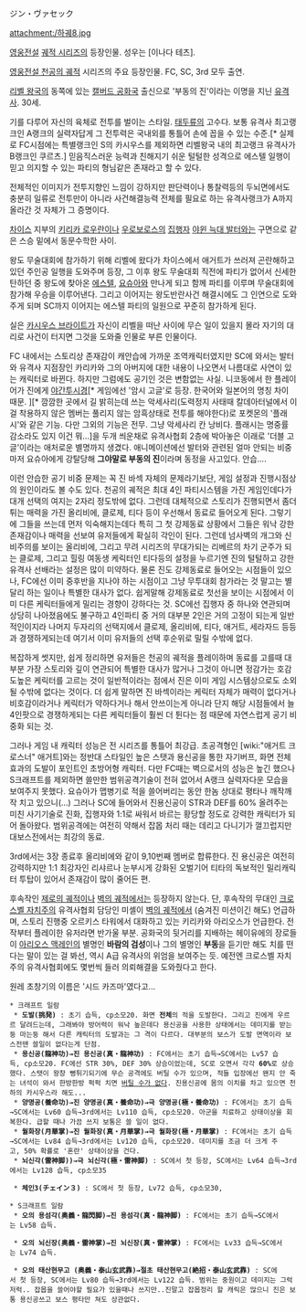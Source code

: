 ジン・ヴァセック

attachment:/하궤8.jpg

[[영웅전설]] [[궤적 시리즈]]의 등장인물. 성우는 [이나다 테츠].

[[영웅전설 천공의 궤적]] 시리즈의 주요 등장인물. FC, SC, 3rd 모두 출연.

[[리벨 왕국]]의 동쪽에 있는 [[캘버드 공화국]] 출신으로 '부동의 진'이라는 이명을 지닌 [[유격사]]. 30세.

기를 다루어 자신의 육체로 전투를 벌이는 스타일. [[태두류]]의 고수다. 보통 유격사 최고랭크인 A랭크의 실력자답게 그 전투력은 국내외를 통틀어 손에 꼽을 수 있는 수준.[* 실제로 FC시점에는 특별랭크인 S의 카시우스를 제외하면 리벨왕국 내의 최고랭크 유격사가 B랭크인 쿠르츠.] 믿음직스러운 능력과 친해지기 쉬운 털털한 성격으로 에스텔 일행이 믿고 의지할 수 있는 파티의 형님같은 존재라고 할 수 있다.

전체적인 이미지가 전투지향인 느낌이 강하지만 판단력이나 통찰력등의 두뇌면에서도 충분히 일류로 전투만이 아니라 사건해결능력 전체를 필요로 하는 유격사랭크가 A까지 올라간 것 자체가 그 증명이다.

[[차이스]] 지부의 [[키리카 로우란]]이나 [[우로보로스의]] [[집행자]] [[야윈 늑대 발터]]와는 구면으로 같은 스승 밑에서 동문수학한 사이.

왕도 무술대회에 참가하기 위해 리벨에 왔다가 차이스에서 애거트가 쓰러져 곤란해하고 있던 주인공 일행을 도와주며 등장, 그 이후 왕도 무술대회 직전에 파티가 없어서 신세한탄하던 중 왕도에 찾아온 [[에스텔 브라이트|에스텔]], [[요슈아 브라이트|요슈아]]와 만나게 되고 함께 파티를 이루며 무술대회에 참가해 우승을 이루어낸다. 그리고 이어지는 왕도반란사건 해결시에도 그 인연으로 도와주게 되며 SC까지 이어지는 에스텔 파티의 일원으로 꾸준히 참가하게 된다.

실은 [[카시우스 브라이트]]가 자신이 리벨을 떠난 사이에 무슨 일이 있을지 몰라 자기의 대리로 사건이 터지면 그것을 도와줄 인물로 부른 인물이다.

FC 내에서는 스토리상 존재감이 캐안습에 가까운 조역캐릭터였지만 SC에 와서는 발터와 유격사 지점장인 카리카와 그의 아버지에 대한 내용이 나오면서 나름대로 사연이 있는 캐릭터로 바뀐다. 하지만 그럼에도 공기인 것은 변함없는 사실. 니코동에서 한 플레이어가 진에게 [[야간투시경]][* 게임에선 '암시 고글'로 등장. 한국어와 일본어의 명칭 차이 때문. ][* 깜깜한 곳에서 길 밝히는데 쓰는 악세사리(도력정지 사태때 칼데아터널에서 이걸 착용하지 않은 멤버는 풀리지 않는 암흑상태로 전투를 해야한다)로 포켓몬의 '플래시'와 같은 기능. 다만 그외의 기능은 전무. 그냥 악세사리 칸 낭비다. 플래시는 명중률 감소라도 있지 이건 뭐...]을 두개 씌운채로 유격사협회 2층에 박아놓은 이래로 '더블 고글'이라는 애처로운 별명까지 생겼다. 애니메이션에선 발터와 관련된 얼마 안되는 비중마저 요슈아에게 강탈당해 '''그야말로 부동의 진'''이라며 동정을 사고있다. 안습….

이런 안습한 공기 비중 문제는 꼭 진 바섹 자체의 문제라기보단, 게임 설정과 진행시점상의 원인이라도 볼 수도 있다. 천공의 궤적은 최대 4인 파티시스템을 가진 게임인데다가 대개 선택의 여지는 2자리 정도밖에 없다. 그런데 대체적으로 스토리가 진행되면서 좀더 튀는 매력을 가진 올리비에, 클로제, 티다 등이 우선해서 동료로 들어오게 된다. 그렇기에 그들을 쓰는데 먼저 익숙해지는데다 특히 그 첫 강제동료 상황에서 그들은 워낙 강한 존재감이나 매력을 선보여 유저들에게 확실히 각인이 된다. 그런데 넘사벽의 개그와 신비주의를 보이는 올리비에, 그리고 무려 시리즈의 무대가되는 리베르의 차기 군주가 되는 클로제, 그리고 힐링 여동생 케릭터인 티다등의 설정을 누르기엔 진의 털털하고 강한 유격사 선배라는 설정은 많이 미약하다. 물론 진도 강제동료로 들어오는 시점들이 있으나, FC에선 이미 중후반을 지나야 하는 시점이고 그냥 무투대회 참가라는 것 말고는 별달리 하는 일이나 특별한 대사가 없다. 쉽게말해 강제동료로 첫선을 보이는 시점에서 이미 다른 케릭터들에게 밀리는 경향이 강하다는 것. SC에선 집행자 중 하나와 연관되며 상당히 나아졌음에도 불구하고 4인파티 중 거의 대부분 2인은 거의 고정이 되는게 일반적인이지라 나머지 두자리의 선택지에서 클로제, 올리비에, 티다, 애거트, 세라자드 등등과 경쟁하게되는데 여기서 이미 유저들의 선택 후순위로 밀릴 수밖에 없다.

복잡하게 썻지만, 쉽게 정리하면 유저들은 천공의 궤적을 플레이하며 동료를 고를때 대부분 가장 스토리와 깊이 연관되어 특별한 대사가 많거나 그것이 아니면 정감가는 호감도높은 케릭터를 고르는 것이 일반적이라는 점에서 진은 이미 게임 시스템상으로도 소외될 수밖에 없다는 것이다. 더 쉽게 말하면 진 바섹이라는 케릭터 자체가 매력이 없다거나 비호감이라거나 케릭터가 약하다거나 해서 안쓰이는게 아니라 단지 해당 시점들에서 늘 4인팟으로 경쟁하게되는 다른 케릭터들이 훨씬 더 튄다는 점 때문에 자연스럽게 공기 비중화 되는 것.

그러나 게임 내 캐릭터 성능은 전 시리즈를 통틀어 최강급. 초공격형인 [wiki:"애거트 크로스너" 애거트]와는 정반대 스타일인 높은 스탯과 용신공을 통한 자기버프, 화면 전체효과의 도발이 포인트인 초방어형 캐릭터. 
다만 FC때는 벽으로서의 성능은 높긴 했으나 S크래프트를 제외하면 쓸만한 범위공격기술이 전혀 없어서 A랭크 실력자다운 모습을 보여주지 못했다. 요슈아가 맵병기로 적을 쓸어버리는 동안 한놈 상대로 평타나 깨작깨작 치고 있으니(...)
그러나 SC에 들어와서 진용신공이 STR과 DEF를 60% 올려주는 미친 사기기술로 진화, 집행자와 1:1로 싸워서 바르는 황당할 정도로 강력한 캐릭터가 되어 돌아왔다. 범위공격에는 여전히 약해서 잡몹 처리 때는 데리고 다니기가 껄끄럽지만 대보스전에서는 최강의 동료.

3rd에서는 3장 종료후 올리비에와 같이 9,10번째 멤버로 합류한다. 진 용신공은 여전히 강력하지만 1:1 최강자인 리샤르나 눈부시게 강화된 오벌기어 티타의 독보적인 밀리캐릭터 투탑이 있어서 존재감이 많이 줄어든 편.

후속작인 [[제로의 궤적]]이나 [[벽의 궤적]]에서는 등장하지 않는다. 단, 후속작의 무대인 [[크로스벨 자치주]]의 유격사협회 담당인 미셸이 [[벽의 궤적]]에서 (숨겨진 미션이긴 해도) 언급하며, 스토리 진행중 오르키스 타워에서 대화하고 있는 키리카와 아리오스가 언급한다. 전작부터 플레이한 유저라면 반가울 부분. 공화국의 뒷거리를 지배하는 헤이유에의 장로들이 [[아리오스 맥레인]]의 별명인 '''바람의 검성'''이나 그의 별명인 '''부동'''을 듣기만 해도 치를 떤다는 말이 있는 걸 봐선, 역시 A급 유격사의 위엄을 보여주는 듯. 예전엔 크로스벨 자치주의 유격사협회에도 몇번씩 들러 의뢰해결을 도와줬다고 한다.

원레 초창기의 이름은 '시드 카즈마'였다고...

 * 크래프트 일람
  * '''도발(挑発)''' : 초기 습득, cp소모20. 화면 '''전체'''의 적을 도발한다. 그리고 진에게 우르르 달려드는데, 그래봐야 방어력이 워낙 높은데다 용신공을 사용한 상태에서는 데미지를 받는둥 마는둥 해서 다른 캐릭터의 도발과는 그 격이 다르다. 대부분의 보스가 도발 면역이라 보스전땐 쓸일이 없다는게 단점.
  * '''용신공(龍神功)→진 용신공(真・龍神功)''' : FC에서는 초기 습득→SC에서는 Lv57 습득, cp소모20. FC에선 STR 30%, DEF 30% 상승이었는데, SC로 오면서 각각 '''60%'''로 상승했다. 스탯이 왕창 뻥튀기되기에 무슨 공격에도 버틸 수가 있으며, 적들 입장에선 왠지 안 죽는 녀석이 와서 한방한방 퍽퍽 치면 [[버틸 수가 없다]]. 진용신공에 몸의 이치를 차고 있으면 천하의 카시우스라 해도...
  * '''양명공(養命功)→진 양명공(真・養命功)→극 양명공(極・養命功)''' : FC에서는 초기 습득→SC에서는 Lv60 습득→3rd에서는 Lv110 습득, cp소모20. 아군을 치료하고 상태이상을 회복한다. 급할 때나 가끔 쓰지 보통은 쓸 일이 없다.
  * '''월화장(月華掌)→진 월화장(真・月華掌)→극 월화장(極・月華掌) ''' : FC에서는 초기 습득→SC에서는 Lv84 습득→3rd에서는 Lv120 습득, cp소모20. 데미지를 조금 더 크게 주고, 50% 확률로 '혼란' 상태이상을 건다. 
  * '''뇌신각(雷神脚))→극 뇌신각(極・雷神脚)''' : SC에서 첫 등장, SC에서는 Lv64 습득→3rd에서는 Lv128 습득, cp소모35

  * '''체인3(チェイン３)''' : SC에서 첫 등장, Lv72 습득, cp소모30,

 * S크래프트 일람
  * '''오의 용섬각(奥義・龍閃脚)→진 용섬각(真・龍神脚)''' : FC에서는 초기 습득→SC에서는 Lv58 습득.

  * '''오의 뇌신장(奥義・雷神掌)→진 뇌신장(真・雷神掌)''' : FC에서는 Lv33 습득→SC에서는 Lv74 습득.

  * '''오의 태산현무고 (奥義・泰山玄武靠)→절초 태산현무고(絶招・泰山玄武靠)''' : SC에서 첫 등장, SC에서는 Lv80 습득→3rd에서는 Lv122 습득. 범위는 중원이고 데미지는 그럭저럭.. 잡몹을 쓸어야할 필요가 있을때나 쓰지만..진말고 잡몹정리 할 캐릭은 많으니 진은 보통 용신공쓰고 보스 평타만 쳐도 상관없다.
